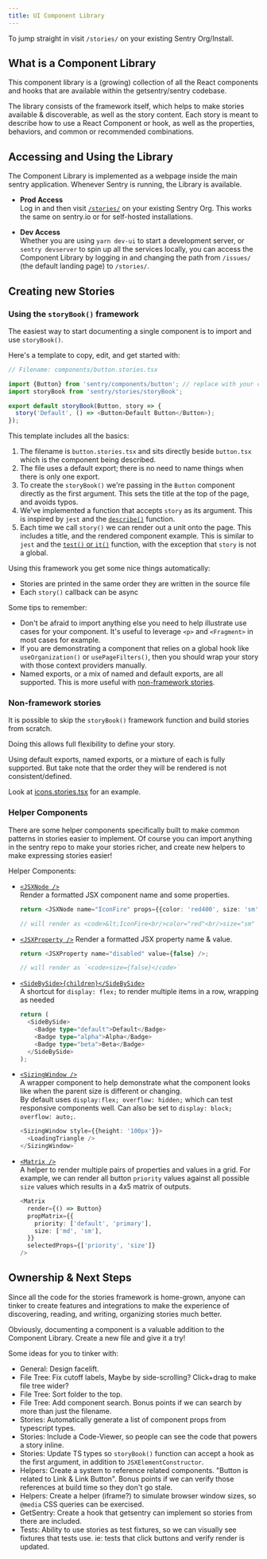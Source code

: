 ```yaml
---
title: UI Component Library
---
```


<Alert level="info">
  To jump straight in visit <Link to="https://sentry.io/orgredirect/organizations/:orgslug/stories/"><code>/stories/</code></Link> on your existing Sentry Org/Install.
</Alert>

## What is a Component Library

This component library is a (growing) collection of all the React components and hooks that are available within the getsentry/sentry codebase. 

The library consists of the framework itself, which helps to make stories available & discoverable, as well as the story content. Each story is meant to describe how to use a React Component or hook, as well as the properties, behaviors, and common or recommended combinations.

## Accessing and Using the Library

The Component Library is implemented as a webpage inside the main sentry application. Whenever Sentry is running, the Library is available.

- **Prod Access**<br />
    Log in and then visit [`/stories/`](https://sentry.io/orgredirect/organizations/:orgslug/stories/) on your existing Sentry Org. This works the same on sentry.io or for self-hosted installations.

- **Dev Access**<br />
    Whether you are using `yarn dev-ui` to start a development server, or `sentry devserver` to spin up all the services locally, you can access the Component Library by logging in and changing the path from `/issues/` (the default landing page) to `/stories/`. 

## Creating new Stories

### Using the `storyBook()` framework

The easiest way to start documenting a single component is to import and use `storyBook()`.

Here's a template to copy, edit, and get started with:

```typescript
// Filename: components/button.stories.tsx

import {Button} from 'sentry/components/button'; // replace with your component
import storyBook from 'sentry/stories/storyBook';

export default storyBook(Button, story => {
  story('Default', () => <Button>Default Button</Button>);
});
```

This template includes all the basics:

1. The filename is `button.stories.tsx` and sits directly beside `button.tsx` which is the component being described.
2. The file uses a default export; there is no need to name things when there is only one export.
3. To create the `storyBook()` we're passing in the `Button` component directly as the first argument. This sets the title at the top of the page, and avoids typos.
4. We've implemented a function that accepts `story` as its argument. This is inspired by `jest` and the [`describe()`](https://jestjs.io/docs/api#describename-fn) function.
5. Each time we call `story()` we can render out a unit onto the page. This includes a title, and the rendered component example. This is similar to `jest` and the [`test()` or `it()`](https://jestjs.io/docs/api#testname-fn-timeout) function, with the exception that `story` is not a global.
    
Using this framework you get some nice things automatically:

- Stories are printed in the same order they are written in the source file
- Each `story()` callback can be async

Some tips to remember:

- Don't be afraid to import anything else you need to help illustrate use cases for your component. It's useful to leverage `<p>` and `<Fragment>` in most cases for example.
- If you are demonstrating a component that relies on a global hook like `useOrganization()` or `usePageFilters()`, then you should wrap your story with those context providers manually.
- Named exports, or a mix of named and default exports, are all supported. This is more useful with [non-framework stories](#non-framework-stories).

### Non-framework stories

It is possible to skip the `storyBook()` framework function and build stories from scratch. 

Doing this allows full flexibility to define your story.

Using default exports, named exports, or a mixture of each is fully supported. But take note that the order they will be rendered is not consistent/defined.

Look at [icons.stories.tsx](https://sentry.io/orgredirect/organizations/:orgslug/stories/?name=app/icons/icons.stories.tsx) for an example.

### Helper Components

There are some helper components specifically built to make common patterns in stories easier to implement. Of course you can import anything in the sentry repo to make your stories richer, and create new helpers to make expressing stories easier!

Helper Components:

<IconFire color="gray500" size="sm" />

- [`<JSXNode />`](https://github.com/getsentry/sentry/blob/master/static/app/components/stories/jsxNode.tsx)<br />
    Render a formatted JSX component name and some properties.<br />
    ```typescript
    return <JSXNode name="IconFire" props={{color: 'red400', size: 'sm'}} />;

    // will render as <code>&lt;IconFire<br/>color="red"<br/>size="sm" \:gt;</code>
    ```

- [`<JSXProperty />`](https://github.com/getsentry/sentry/blob/master/static/app/components/stories/jsxProperty.tsx)
    Render a formatted JSX property name & value.<br />
    ```typescript
    return <JSXProperty name="disabled" value={false} />;

    // will render as `<code>size={false}</code>`
    ```

- [`<SideBySide>{children}</SideBySide>`](https://github.com/getsentry/sentry/blob/master/static/app/components/stories/sideBySide.tsx)<br />
    A shortcut for `display: flex;` to render multiple items in a row, wrapping as needed
    ```typescript
    return (
      <SideBySide>
        <Badge type="default">Default</Badge>
        <Badge type="alpha">Alpha</Badge>
        <Badge type="beta">Beta</Badge>
      </SideBySide>
    );
    ```

- [`<SizingWindow />`](https://github.com/getsentry/sentry/blob/master/static/app/components/stories/sizingWindow.tsx)<br />
    A wrapper component to help demonstrate what the component looks like when the parent size is different or changing.<br />
    By default uses `display:flex; overflow: hidden;` which can test responsive components well. Can also be set to `display: block; overflow: auto;`.<br />
    ```typescript
    <SizingWindow style={{height: '100px'}}>
      <LoadingTriangle />
    </SizingWindow>`
    ```

- [`<Matrix />`](https://github.com/getsentry/sentry/blob/master/static/app/components/stories/matrix.tsx)<br />
    A helper to render multiple pairs of properties and values in a grid.
    For example, we can render all button `priority` values against all possible `size` values which results in a 4x5 matrix of outputs.
    ```typescript
    <Matrix
      render={() => Button}
      propMatrix={{
        priority: ['default', 'primary'],
        size: ['md', 'sm'],
      }}
      selectedProps={['priority', 'size']}
    />
    ```

## Ownership & Next Steps

Since all the code for the stories framework is home-grown, anyone can tinker to create features and integrations to make the experience of discovering, reading, and writing, organizing stories much better.

Obviously, documenting a component is a valuable addition to the Component Library. Create a new file and give it a try!

Some ideas for you to tinker with:

- General: Design facelift.
- File Tree: Fix cutoff labels, Maybe by side-scrolling? Click+drag to make file tree wider?
- File Tree: Sort folder to the top.
- File Tree: Add component search. Bonus points if we can search by more than just the filename.
- Stories: Automatically generate a list of component props from typescript types.
- Stories: Include a Code-Viewer, so people can see the code that powers a story inline.
- Stories: Update TS types so `storyBook()` function can accept a hook as the first argument, in addition to `JSXElementConstructor`.
- Helpers: Create a system to reference related components. "Button is related to Link & Link Button". Bonus points if we can verify those references at build time so they don't go stale.
- Helpers: Create a helper (iframe?) to simulate browser window sizes, so `@media` CSS queries can be exercised.
- GetSentry: Create a hook that getsentry can implement so stories from there are included.
- Tests: Ability to use stories as test fixtures, so we can visually see fixtures that tests use. ie: tests that click buttons and verify render is updated.
